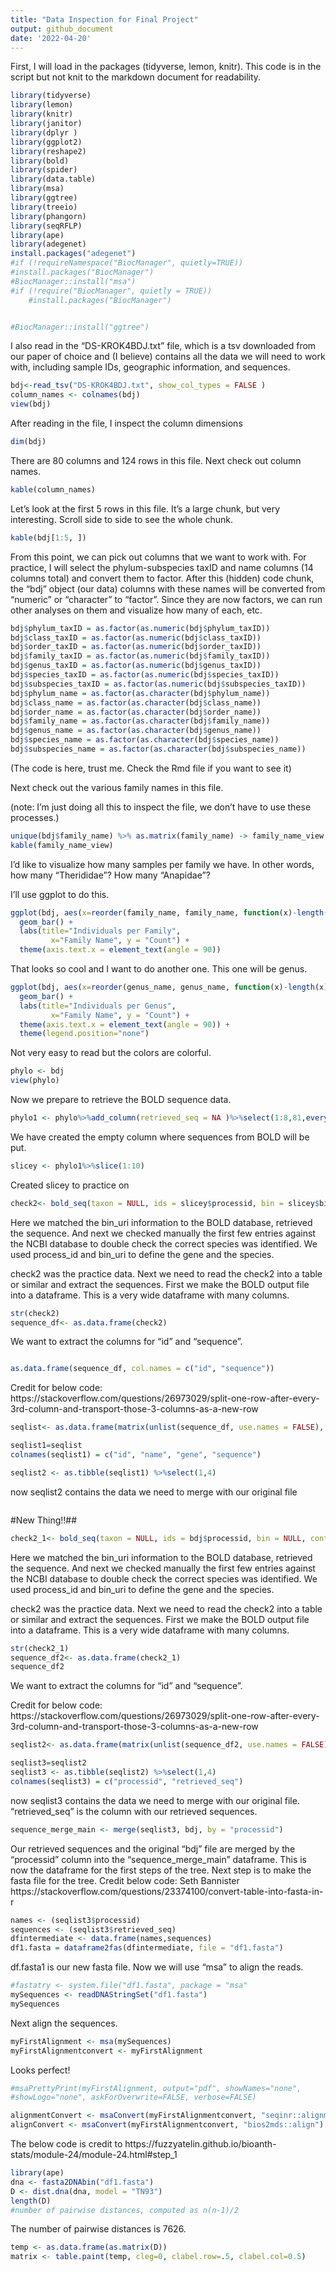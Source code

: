 ```yaml
---
title: "Data Inspection for Final Project"
output: github_document
date: '2022-04-20'
---
```

First, I will load in the packages (tidyverse, lemon, knitr). This code is in the script but not knit to the markdown document for readability. 
```r
library(tidyverse)
library(lemon)
library(knitr)
library(janitor)
library(dplyr )
library(ggplot2)
library(reshape2)
library(bold)
library(spider)
library(data.table)
library(msa)
library(ggtree)
library(treeio)
library(phangorn)
library(seqRFLP)
library(ape)
library(adegenet)
install.packages("adegenet")
#if (!requireNamespace("BiocManager", quietly=TRUE))
#install.packages("BiocManager")
#BiocManager::install("msa")
#if (!require("BiocManager", quietly = TRUE))
    #install.packages("BiocManager")


#BiocManager::install("ggtree")
```

I also read in the "DS-KROK4BDJ.txt" file, which is a tsv downloaded from our paper of choice and (I believe) contains all the data we will need to work with, including sample IDs, geographic information, and sequences. 
```r
bdj<-read_tsv("DS-KROK4BDJ.txt", show_col_types = FALSE )
column_names <- colnames(bdj)
view(bdj)
```
After reading in the file, I inspect the column dimensions
```r
dim(bdj)
```

There are 80 columns and 124 rows in this file. Next check out column names. 
```r
kable(column_names)
```
Let's look at the first 5 rows in this file. It's a large chunk, but very interesting. Scroll side to side to see the whole chunk. 
```r
kable(bdj[1:5, ])
```
From this point, we can pick out columns that we want to work with. For practice, I will select the phylum-subspecies taxID and name columns (14 columns total) and convert them to factor. After this (hidden) code chunk, the "bdj" object (our data) columns with these names will be converted from "numeric" or "character" to "factor". Since they are now factors, we can run other analyses on them and visualize how many of each, etc. 

```r

bdj$phylum_taxID = as.factor(as.numeric(bdj$phylum_taxID))
bdj$class_taxID = as.factor(as.numeric(bdj$class_taxID))
bdj$order_taxID = as.factor(as.numeric(bdj$order_taxID))
bdj$family_taxID = as.factor(as.numeric(bdj$family_taxID))
bdj$genus_taxID = as.factor(as.numeric(bdj$genus_taxID))
bdj$species_taxID = as.factor(as.numeric(bdj$species_taxID))
bdj$subspecies_taxID = as.factor(as.numeric(bdj$subspecies_taxID))
bdj$phylum_name = as.factor(as.character(bdj$phylum_name))
bdj$class_name = as.factor(as.character(bdj$class_name))
bdj$order_name = as.factor(as.character(bdj$order_name))
bdj$family_name = as.factor(as.character(bdj$family_name))
bdj$genus_name = as.factor(as.character(bdj$genus_name))
bdj$species_name = as.factor(as.character(bdj$species_name))
bdj$subspecies_name = as.factor(as.character(bdj$subspecies_name))
```
(The code is here, trust me. Check the Rmd file if you want to see it)

Next check out the various family names in this file. 

(note: I'm just doing all this to inspect the file, we don't have to use these processes.)
```r
unique(bdj$family_name) %>% as.matrix(family_name) -> family_name_view
kable(family_name_view)

```

I'd like to visualize how many samples per family we have. In other words, how many "Therididae"? How many "Anapidae"?

I'll use ggplot to do this. 
```r
ggplot(bdj, aes(x=reorder(family_name, family_name, function(x)-length(x)),fill=family_name)) +
  geom_bar() +
  labs(title="Individuals per Family", 
         x="Family Name", y = "Count") +
  theme(axis.text.x = element_text(angle = 90))

```

That looks so cool and I want to do another one. This one will be genus. 

```r

ggplot(bdj, aes(x=reorder(genus_name, genus_name, function(x)-length(x)),fill=genus_name)) +
  geom_bar() +
  labs(title="Individuals per Genus", 
         x="Family Name", y = "Count") +
  theme(axis.text.x = element_text(angle = 90)) +
  theme(legend.position="none") 
```

Not very easy to read but the colors are colorful.
```r
phylo <- bdj
view(phylo)
```
Now we prepare to retrieve the BOLD sequence data. 

```r
phylo1 <- phylo%>%add_column(retrieved_seq = NA )%>%select(1:8,81,everything())
```

We have created the empty column where sequences from BOLD will be put. 
```r
slicey <- phylo1%>%slice(1:10)
```
Created slicey to practice on

```r
check2<- bold_seq(taxon = NULL, ids = slicey$processid, bin = slicey$bin_uri, container = NULL, institutions = NULL, researchers = NULL, geo = NULL, marker = "COI-5P", response = FALSE)
```

Here we matched the bin_uri information to the BOLD database, retrieved the sequence. And next we checked manually the first few entries against the NCBI database to double check the correct species was identified. We used process_id and bin_uri to define the gene and the species. 

check2 was the practice data. 
Next we need to read the check2 into a table or similar and extract the sequences. 
First we make the BOLD output file into a dataframe. This is a very wide dataframe with many columns. 

```r
str(check2)
sequence_df<- as.data.frame(check2)
```

We want to extract the columns for "id" and "sequence". 


```r
```


```r
as.data.frame(sequence_df, col.names = c("id", "sequence"))
```
Credit for below code: https://stackoverflow.com/questions/26973029/split-one-row-after-every-3rd-column-and-transport-those-3-columns-as-a-new-row

```r
seqlist<- as.data.frame(matrix(unlist(sequence_df, use.names = FALSE), ncol = 4, byrow= TRUE))
```

```r
seqlist1=seqlist
colnames(seqlist1) = c("id", "name", "gene", "sequence")

seqlist2 <- as.tibble(seqlist1) %>%select(1,4)
```

now seqlist2 contains the data we need to merge with our original file
```r

```
###################################
#New Thing!!##




```r
check2_1<- bold_seq(taxon = NULL, ids = bdj$processid, bin = NULL, container = NULL, institutions = NULL, researchers = NULL, geo = NULL, marker = "COI-5P", response = FALSE)
```

Here we matched the bin_uri information to the BOLD database, retrieved the sequence. And next we checked manually the first few entries against the NCBI database to double check the correct species was identified. We used process_id and bin_uri to define the gene and the species. 

check2 was the practice data. 
Next we need to read the check2 into a table or similar and extract the sequences. 
First we make the BOLD output file into a dataframe. This is a very wide dataframe with many columns. 

```r
str(check2_1)
sequence_df2<- as.data.frame(check2_1)
sequence_df2
```

We want to extract the columns for "id" and "sequence". 


Credit for below code: https://stackoverflow.com/questions/26973029/split-one-row-after-every-3rd-column-and-transport-those-3-columns-as-a-new-row


```r
seqlist2<- as.data.frame(matrix(unlist(sequence_df2, use.names = FALSE), ncol = 4, byrow= TRUE))
```

```r
seqlist3=seqlist2
seqlist3 <- as.tibble(seqlist2) %>%select(1,4)
colnames(seqlist3) = c("processid", "retrieved_seq")
```


now seqlist3 contains the data we need to merge with our original file. "retrieved_seq" is the column with our retrieved sequences.  
```r
sequence_merge_main <- merge(seqlist3, bdj, by = "processid")
```

Our retrieved sequences and the original "bdj" file are merged by the "processid" column into the "sequence_merge_main" dataframe. This is now the dataframe for the first steps of the tree. 
Next step is to make the fasta file for the tree. 
Credit below code: Seth Bannister https://stackoverflow.com/questions/23374100/convert-table-into-fasta-in-r
```r
names <- (seqlist3$processid)
sequences <- (seqlist3$retrieved_seq)
dfintermediate <- data.frame(names,sequences)
df1.fasta = dataframe2fas(dfintermediate, file = "df1.fasta")
```
df.fasta1 is our new fasta file. Now we will use "msa" to align the reads. 
```r
#fastatry <- system.file("df1.fasta", package = "msa"
mySequences <- readDNAStringSet("df1.fasta")
mySequences
```
Next align the sequences. 
```r
myFirstAlignment <- msa(mySequences)
myFirstAlignmentconvert <- myFirstAlignment
```
Looks perfect!

```r
#msaPrettyPrint(myFirstAlignment, output="pdf", showNames="none",
#showLogo="none", askForOverwrite=FALSE, verbose=FALSE)
```
```r
alignmentConvert <- msaConvert(myFirstAlignmentconvert, "seqinr::alignment")
alignConvert <- msaConvert(myFirstAlignmentconvert, "bios2mds::align")
```
The below code is credit to https://fuzzyatelin.github.io/bioanth-stats/module-24/module-24.html#step_1
```r
library(ape)
dna <- fasta2DNAbin("df1.fasta")
D <- dist.dna(dna, model = "TN93")
length(D)
#number of pairwise distances, computed as n(n-1)/2
```
The number of pairwise distances is 7626. 


```r
temp <- as.data.frame(as.matrix(D))
matrix <- table.paint(temp, cleg=0, clabel.row=.5, clabel.col=0.5)
```

